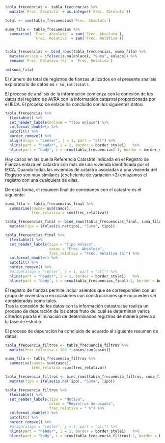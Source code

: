 ```r
tabla_frecuencias <- tabla_frecuencias %>%
  mutate(`Frec. Absoluta` = as.integer(`Frec. Absoluta`)) 

total <- sum(tabla_frecuencias$`Frec. Absoluta`)

suma_fila <- tabla_frecuencias %>%
  summarise( `Frec. Absoluta` = sum(`Frec. Absoluta`),
             `Frec. Relativa` = sum(`Frec. Relativa`))


tabla_frecuencias <- bind_rows(tabla_frecuencias, suma_fila) %>% 
  mutate(enlace = ifelse(is.na(enlace), "Suma", enlace)) %>% 
  rename(`Frec. Relativa (%)` = `Frec. Relativa`)

rm(suma_fila)
```
El número de total de registros de fianzas utilizados en el presente analisis
exploratorio de datos es `r to_int(total)`.    

El proceso de análisis de la información comienza con la conexión de los datos
del registro de AVRA con la información catastral proporcionada por el IECA. El proceso de enlace ha concluido con los siguientes datos:

```r
tabla_frecuencias %>% 
  flextable() %>%  
  set_header_labels(enlace = "Tipo enlace") %>% 
  colformat_double() %>% 
  autofit() %>% 
  border_remove() %>% 
  align(align = "center", j = 1, part = "all") %>% 
  hline(part = "header", i = 1, border = border_style1)   %>%
  hline(part = "body", i = nrow(tabla_frecuencias)-1, border = border_style2) 
```

Hay casos en las que la Referencia Catastral indicada en el Registro de Fianzas
enlaza en catastro con más de una vivienda idenfificada por el IECA.
Cuando todas las viviendas de catastro asociadas a una vivienda del Registro
son muy similares (coeficiente de variación <2) enlazamos el registro con una cualquiera de ellas.  

De esta forma, el resumen final de conexiones con el catastro es el siguiente:

```r
suma_fila <- tabla_frecuencias_final %>%
  summarise(casos= sum(casos),
            frec_relativa = sum(frec_relativa))

tabla_frecuencias_final <- bind_rows(tabla_frecuencias_final, suma_fila) %>% 
  mutate(tipo = ifelse(is.na(tipo), "Suma", tipo))

tabla_frecuencias_final %>%
  flextable() %>%  
  set_header_labels(tipo = "Tipo enlace",
                    casos = "Frec. Absoluta",
                    frec_relativa = "Frec. Relativa (%)") %>% 
  colformat_double() %>% 
  autofit() %>% 
  border_remove() %>% 
  #align(align = "center", j = 1, part = "all") %>% 
  hline(part = "header", i = 1, border = border_style1)   %>%
  hline(part = "body", i = nrow(tabla_frecuencias_final)-1, border = border_style2)
```

El registro de fianzas permite incluir asientos que se corresponden con un grupo de viviendas o en ocasiones con construcciones que no pueden ser consideradas como tales.   
Tras la conexión de los datos con la información catastral se realiza un proceso de depuración de los datos fruto del cuál se determinan varios criterios para la eliminación de determinados registros de manera previa a la fase de estudio.

El proceso de depuración ha concluido de acuerdo al siguiente resumen de datos:

```r

tabla_frecuencia_filtros <- tabla_frecuencia_filtros %>% 
  mutate(frec_relativa = 100 * casos/sum(casos))

suma_fila <- tabla_frecuencia_filtros %>%
  summarise(casos= sum(casos),
            frec_relativa =sum(frec_relativa)) 

tabla_frecuencia_filtros <- bind_rows(tabla_frecuencia_filtros, suma_fila) %>% 
  mutate(Tipo = ifelse(is.na(Tipo), "Suma", Tipo))

tabla_frecuencia_filtros %>%
  flextable() %>% 
  set_header_labels(Tipo = "Motivo",
                    casos = "Registros no usados",
                    frec_relativa = " %") %>% 
  colformat_double() %>% 
  autofit() %>% 
  border_remove() %>% 
  #align(align = "center", j = 1, part = "all") %>% 
  hline(part = "header", i = 1, border = border_style1)   %>%
  hline(part = "body", i = nrow(tabla_frecuencia_filtros)-1, border = border_style2)
```